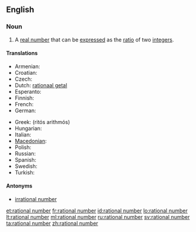 ==English==

===Noun===
{{en-noun|sg=[[rational]] [[number]]}}

# {{mathematics}} A [[real number]] that can be [[express]]ed as the [[ratio]] of two [[integer]]s.

====Translations====
{{trans-top|quotient of integers}}
* Armenian: {{t-|hy|ռացիոնալ թիվ|tr=ṙac’ional t’iv|sc=Armn|xs=Armenian}}
* Croatian: {{t-|hr|racionalni broj|m}}
* Czech: {{t-|cs|racionální číslo|n}}
* Dutch: [[rationaal getal]] {{n}}
* Esperanto: {{t|eo|racionala nombro}}
* Finnish: {{t+|fi|rationaaliluku}}
* French: {{t+|fr|nombre rationnel|m}}
* German: {{t|de|rationale Zahl|f}}
{{trans-mid}}
* Greek: {{t|el|ρητός αριθμός|m|sc=Grek}} (ritós arithmós)
* Hungarian: {{t-|hu|racionális szám}}
* Italian: {{t+|it|numero razionale|m}}
* [[Macedonian]]: {{t|mk|рационален број|m|tr=racionálen brój|sc=Cyrl|xs=Macedonian}}
* Polish: {{t|pl|liczba wymierna|f}}
* Russian: {{t|ru|рациональное число|n}}
* Spanish: {{t+|es|número racional|m}}
* Swedish: {{t+|sv|rationellt tal}}
* Turkish: {{t|tr|rasyonel sayı}}
{{trans-bottom}}

====Antonyms====
* [[irrational number]]

[[et:rational number]]
[[fr:rational number]]
[[id:rational number]]
[[lo:rational number]]
[[lt:rational number]]
[[ml:rational number]]
[[ru:rational number]]
[[sv:rational number]]
[[ta:rational number]]
[[zh:rational number]]